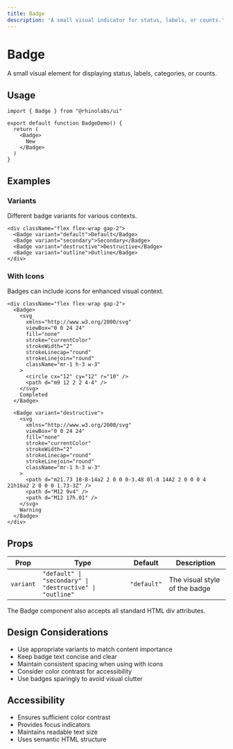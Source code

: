 ```yaml
---
title: Badge
description: 'A small visual indicator for status, labels, or counts.'
---
```


# Badge

A small visual element for displaying status, labels, categories, or counts.

## Usage

```tsx
import { Badge } from "@rhinolabs/ui"

export default function BadgeDemo() {
  return (
    <Badge>
      New
    </Badge>
  )
}
```

## Examples

### Variants

Different badge variants for various contexts.

```tsx
<div className="flex flex-wrap gap-2">
  <Badge variant="default">Default</Badge>
  <Badge variant="secondary">Secondary</Badge>
  <Badge variant="destructive">Destructive</Badge>
  <Badge variant="outline">Outline</Badge>
</div>
```

### With Icons

Badges can include icons for enhanced visual context.

```tsx
<div className="flex flex-wrap gap-2">
  <Badge>
    <svg
      xmlns="http://www.w3.org/2000/svg"
      viewBox="0 0 24 24"
      fill="none"
      stroke="currentColor"
      strokeWidth="2"
      strokeLinecap="round"
      strokeLinejoin="round"
      className="mr-1 h-3 w-3"
    >
      <circle cx="12" cy="12" r="10" />
      <path d="m9 12 2 2 4-4" />
    </svg>
    Completed
  </Badge>
  
  <Badge variant="destructive">
    <svg
      xmlns="http://www.w3.org/2000/svg"
      viewBox="0 0 24 24"
      fill="none"
      stroke="currentColor"
      strokeWidth="2"
      strokeLinecap="round"
      strokeLinejoin="round"
      className="mr-1 h-3 w-3"
    >
      <path d="m21.73 18-8-14a2 2 0 0 0-3.48 0l-8 14A2 2 0 0 0 4 21h16a2 2 0 0 0 1.73-3Z" />
      <path d="M12 9v4" />
      <path d="M12 17h.01" />
    </svg>
    Warning
  </Badge>
</div>
```

## Props

| Prop | Type | Default | Description |
|------|------|---------|-------------|
| `variant` | `"default" \| "secondary" \| "destructive" \| "outline"` | `"default"` | The visual style of the badge |

The Badge component also accepts all standard HTML div attributes.

## Design Considerations

- Use appropriate variants to match content importance
- Keep badge text concise and clear
- Maintain consistent spacing when using with icons
- Consider color contrast for accessibility
- Use badges sparingly to avoid visual clutter

## Accessibility

- Ensures sufficient color contrast
- Provides focus indicators
- Maintains readable text size
- Uses semantic HTML structure
